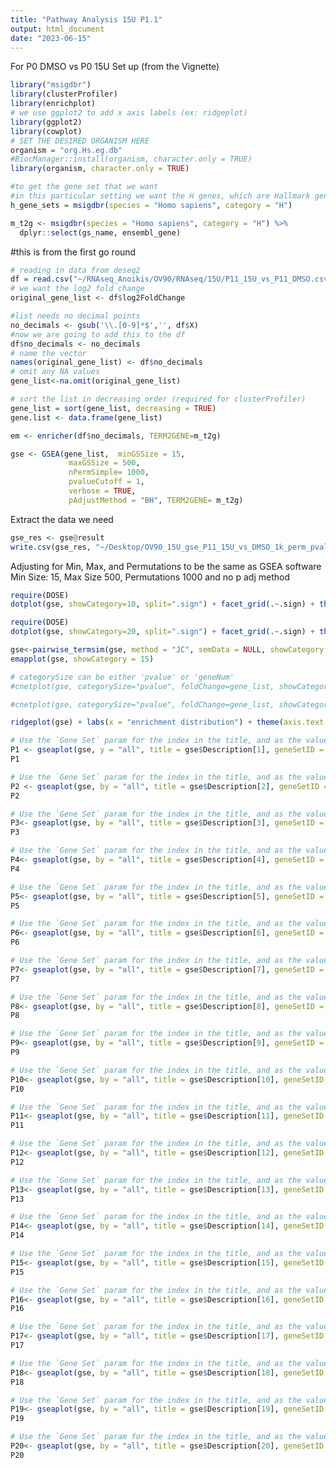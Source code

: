 ```yaml
---
title: "Pathway Analysis 15U P1.1"
output: html_document
date: "2023-06-15"
---
```


For P0 DMSO vs P0 15U
Set up (from the Vignette)
```r
library("msigdbr")
library(clusterProfiler)
library(enrichplot)
# we use ggplot2 to add x axis labels (ex: ridgeplot)
library(ggplot2)
library(cowplot)
# SET THE DESIRED ORGANISM HERE
organism = "org.Hs.eg.db"
#BiocManager::install(organism, character.only = TRUE)
library(organism, character.only = TRUE)
```

```r
#to get the gene set that we want
#in this particular setting we want the H genes, which are Hallmark genes 
h_gene_sets = msigdbr(species = "Homo sapiens", category = "H")
```

```r
m_t2g <- msigdbr(species = "Homo sapiens", category = "H") %>% 
  dplyr::select(gs_name, ensembl_gene)
```

#this is from the first go round
```r
# reading in data from deseq2
df = read.csv("~/RNAseq_Anoikis/OV90/RNAseq/15U/P11_15U_vs_P11_DMSO.csv", header=TRUE)
# we want the log2 fold change 
original_gene_list <- df$log2FoldChange

#list needs no decimal points
no_decimals <- gsub('\\.[0-9]*$','', df$X)
#now we are going to add this to the df 
df$no_decimals <- no_decimals
# name the vector
names(original_gene_list) <- df$no_decimals
# omit any NA values
gene_list<-na.omit(original_gene_list)

# sort the list in decreasing order (required for clusterProfiler)
gene_list = sort(gene_list, decreasing = TRUE)
gene.list <- data.frame(gene_list)
```

```r
em <- enricher(df$no_decimals, TERM2GENE=m_t2g)
```

```r
gse <- GSEA(gene_list,  minGSSize = 15, 
             maxGSSize = 500, 
             nPermSimple= 1000,
             pvalueCutoff = 1, 
             verbose = TRUE, 
             pAdjustMethod = "BH", TERM2GENE= m_t2g)
```

Extract the data we need 
```r
gse_res <- gse@result
write.csv(gse_res, "~/Desktop/OV90_15U_gse_P11_15U_vs_DMSO_1k_perm_pval_1_cutoff_BH.csv")
```
Adjusting for Min, Max, and Permutations to be the same as GSEA software 
Min Size: 15, Max Size 500, Permutations 1000 and no p adj method 

```r
require(DOSE)
dotplot(gse, showCategory=10, split=".sign") + facet_grid(.~.sign) + theme(axis.text.y = element_text(size = 4)) 
```

```r
require(DOSE)
dotplot(gse, showCategory=20, split=".sign") + facet_grid(.~.sign) + theme(axis.text.y = element_text(size = 4)) 
```

```r
gse<-pairwise_termsim(gse, method = "JC", semData = NULL, showCategory = 200)
emapplot(gse, showCategory = 15)  
```

```r
# categorySize can be either 'pvalue' or 'geneNum'
#cnetplot(gse, categorySize="pvalue", foldChange=gene_list, showCategory = 10, node_label= "category", cex_label_category=0.5)
```

```r
#cnetplot(gse, categorySize="pvalue", foldChange=gene_list, showCategory = 20,  node_label= "category", cex_label_category=0.5)
```

```r
ridgeplot(gse) + labs(x = "enrichment distribution") + theme(axis.text.y = element_text(size = 5)) 
```

```r
# Use the `Gene Set` param for the index in the title, and as the value for geneSetId
P1 <- gseaplot(gse, y = "all", title = gse$Description[1], geneSetID = 1)
P1
```

```r
# Use the `Gene Set` param for the index in the title, and as the value for geneSetId
P2 <- gseaplot(gse, by = "all", title = gse$Description[2], geneSetID = 2)
P2
```

```r
# Use the `Gene Set` param for the index in the title, and as the value for geneSetId
P3<- gseaplot(gse, by = "all", title = gse$Description[3], geneSetID = 3)
P3
```

```r
# Use the `Gene Set` param for the index in the title, and as the value for geneSetId
P4<- gseaplot(gse, by = "all", title = gse$Description[4], geneSetID = 4)
P4
```

```r
# Use the `Gene Set` param for the index in the title, and as the value for geneSetId
P5<- gseaplot(gse, by = "all", title = gse$Description[5], geneSetID = 5)
P5
```

```r
# Use the `Gene Set` param for the index in the title, and as the value for geneSetId
P6<- gseaplot(gse, by = "all", title = gse$Description[6], geneSetID = 6)
P6
```

```r
# Use the `Gene Set` param for the index in the title, and as the value for geneSetId
P7<- gseaplot(gse, by = "all", title = gse$Description[7], geneSetID = 7)
P7
```

```r
# Use the `Gene Set` param for the index in the title, and as the value for geneSetId
P8<- gseaplot(gse, by = "all", title = gse$Description[8], geneSetID = 8)
P8
```

```r
# Use the `Gene Set` param for the index in the title, and as the value for geneSetId
P9<- gseaplot(gse, by = "all", title = gse$Description[9], geneSetID = 9)
P9
```

```r
# Use the `Gene Set` param for the index in the title, and as the value for geneSetId
P10<- gseaplot(gse, by = "all", title = gse$Description[10], geneSetID = 10)
P10
```

```r
# Use the `Gene Set` param for the index in the title, and as the value for geneSetId
P11<- gseaplot(gse, by = "all", title = gse$Description[11], geneSetID = 11)
P11
```

```r
# Use the `Gene Set` param for the index in the title, and as the value for geneSetId
P12<- gseaplot(gse, by = "all", title = gse$Description[12], geneSetID = 12)
P12
```

```r
# Use the `Gene Set` param for the index in the title, and as the value for geneSetId
P13<- gseaplot(gse, by = "all", title = gse$Description[13], geneSetID = 13)
P13
```

```r
# Use the `Gene Set` param for the index in the title, and as the value for geneSetId
P14<- gseaplot(gse, by = "all", title = gse$Description[14], geneSetID = 14)
P14
```

```r
# Use the `Gene Set` param for the index in the title, and as the value for geneSetId
P15<- gseaplot(gse, by = "all", title = gse$Description[15], geneSetID = 15)
P15
```

```r
# Use the `Gene Set` param for the index in the title, and as the value for geneSetId
P16<- gseaplot(gse, by = "all", title = gse$Description[16], geneSetID = 16)
P16
```

```r
# Use the `Gene Set` param for the index in the title, and as the value for geneSetId
P17<- gseaplot(gse, by = "all", title = gse$Description[17], geneSetID = 17)
P17
```

```r
# Use the `Gene Set` param for the index in the title, and as the value for geneSetId
P18<- gseaplot(gse, by = "all", title = gse$Description[18], geneSetID = 18)
P18
```

```r
# Use the `Gene Set` param for the index in the title, and as the value for geneSetId
P19<- gseaplot(gse, by = "all", title = gse$Description[19], geneSetID = 19)
P19
```

```r
# Use the `Gene Set` param for the index in the title, and as the value for geneSetId
P20<- gseaplot(gse, by = "all", title = gse$Description[20], geneSetID = 20)
P20
```




